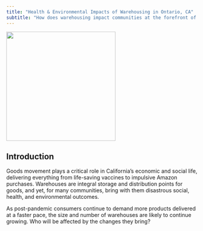 ```yaml
---
title: "Health & Environmental Impacts of Warehousing in Ontario, CA"
subtitle: "How does warehousing impact communities at the forefront of Southern California's logistics industry?"
---
```


<!-- Use a grid -->
::: {.grid}

<!-- Left column has a width of 4/12 and shows a picture -->
::: {.g-col-4}
![](images/105615024_1539292286242269_4234515362887693682_n.png){width=3in}
:::

<!-- Text gets a column with width 8/12 -->
::: {.g-col-8}

## Introduction

Goods movement plays a critical role in California's economic and social life, delivering everything from life-saving vaccines to impulsive Amazon purchases. Warehouses are integral storage and distribution points for goods, and yet, for many communities, bring with them disastrous social, health, and environmental outcomes. 

As post-pandemic consumers continue to demand more products delivered at a faster pace, the size and number of warehouses are likely to continue growing. Who will be affected by the changes they bring?

::: 

:::






 
